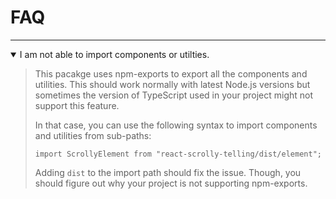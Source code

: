 
<Meta title="FAQ" />

# FAQ

---

<details open>
<summary>I am not able to import components or utilties.</summary>

> This pacakge uses npm-exports to export all the components and utilities.
> This should work normally with latest Node.js versions but sometimes the version of TypeScript used in your project might not support this feature.
>
> In that case, you can use the following syntax to import components and utilities from sub-paths:
>
> ```tsx
> import ScrollyElement from "react-scrolly-telling/dist/element";
> ```
>
> Adding `dist` to the import path should fix the issue. Though, you should figure out why your project is not supporting npm-exports.

</details>
